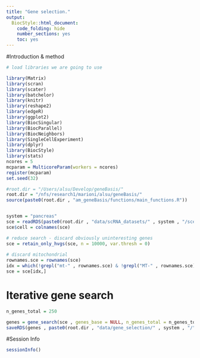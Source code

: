 ```yaml
---
title: "Gene selection."
output:
  BiocStyle::html_document:
    code_folding: hide
    number_sections: yes
    toc: yes  
---
```


#Introduction & method


```r
# load libraries we are going to use

library(Matrix)
library(scran)
library(scater)
library(batchelor)
library(knitr)
library(reshape2)
library(edgeR)
library(ggplot2)
library(BiocSingular)
library(BiocParallel)
library(BiocNeighbors)
library(SingleCellExperiment)
library(dplyr)
library(BiocStyle)
library(stats)
ncores = 5
mcparam = MulticoreParam(workers = ncores)
register(mcparam)
set.seed(32)

#root.dir = "/Users/alsu/Develop/geneBasis/"
root.dir = "/nfs/research1/marioni/alsu/geneBasis/"
source(paste0(root.dir , "am_geneBasis/functions/main_functions.R"))


system = "pancreas"
sce = readRDS(paste0(root.dir , "data/scRNA_datasets/" , system , "/sce_" , system , ".Rds"))
sce$cell = colnames(sce)

# reduce search - discard obviously uninteresting genes
sce = retain_only_hvgs(sce, n = 10000, var.thresh = 0)
  
# discard mitochondrial
rownames.sce = rownames(sce)
idx = which(!grepl("mt-" , rownames.sce) & !grepl("MT-" , rownames.sce) & !grepl("Mt-" , rownames.sce))
sce = sce[idx,]


```


# Iterative gene search

```r


n_genes_total = 250

genes = gene_search(sce , genes_base = NULL, n_genes_total = n_genes_total, batch = "sample", n.neigh = 5, p = 3, K = 5, nPC = NULL, ncores = ncores)
saveRDS(genes , paste0(root.dir , "data/gene_selection/" , system , "/" , "gene_selection", ".Rds"))


```

#Session Info

```r
sessionInfo()
```
